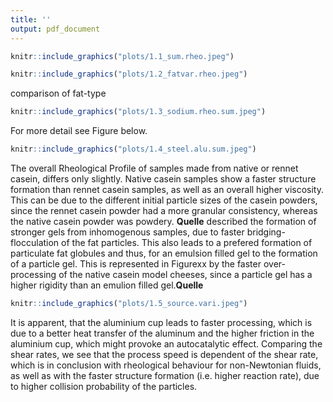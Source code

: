 ```yaml
---
title: ''
output: pdf_document
---
```

\subsection{Comparison of models tested during model development}

```r
knitr::include_graphics("plots/1.1_sum.rheo.jpeg")
```


```r
knitr::include_graphics("plots/1.2_fatvar.rheo.jpeg")
```
comparison of fat-type



```r
knitr::include_graphics("plots/1.3_sodium.rheo.sum.jpeg")
```
For more detail see Figure below.


```r
knitr::include_graphics("plots/1.4_steel.alu.sum.jpeg")
```
The overall Rheological Profile of samples made from native or rennet casein, differs only slightly. Native casein samples show a faster structure formation than rennet casein samples, as well as an overall higher viscosity. This can be due to the different initial particle sizes of the casein powders, since the rennet casein powder had a more granular consistency, whereas the native casein powder was powdery. 
**Quelle** described the formation of stronger gels from inhomogenous samples, due to faster bridging-flocculation of the fat particles. This also leads to a prefered formation of particulate fat globules and thus, for an emulsion filled gel to the formation of a particle gel. This is represented in Figurexx by the faster over-processing of the native casein model cheeses, since a particle gel has a higher rigidity than an emulion filled gel.**Quelle**

```r
knitr::include_graphics("plots/1.5_source.vari.jpeg")
```

It is apparent, that the aluminium cup leads to faster processing, which is due to a better heat transfer of the aluminum and the higher friction in the aluminium cup, which might provoke an autocatalytic effect. Comparing the shear rates, we see that the process speed is dependent of the shear rate, which is in conclusion with rheological behaviour for non-Newtonian fluids, as well as with the faster structure formation (i.e. higher reaction rate), due to higher collision probability of the particles.


